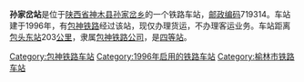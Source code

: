 {{noteTA
|1=zh-cn:始发车次; zh-hk:列車班次;
|2=zh-cn:车次; zh-hk:班次;
}}
{{Infobox China railway station 
|车站名称 = 孙家岔站
|车站名称拼音 = 
|车站地址 = [[陕西省|陕西省]][[神木县|神木县]]
|归属 = [[包神铁路公司|包神铁路公司]]
|车站等级 = [[四等站_(中铁)|四等站]]
|线路 = [[包神铁路|包神铁路]]
}}
'''孙家岔站'''是位于[[陕西省|陕西省]][[神木县|神木县]][[孙家岔乡|孙家岔乡]]的一个铁路车站，[[邮政编码|邮政编码]]719314。车站建于1996年，有[[包神铁路|包神铁路]]经过该站，现仅办理货运，不办理客运业务。车站距离[[包头东站|包头东站]]203[[公里|公里]]，隶属[[包神铁路公司|包神铁路公司]]，是[[四等站_(中铁)|四等站]]。

{{start rail box}}
{{s-inop|[[大柳塔站|大柳塔站]]}}
{{s-line|[[包神铁路|包神铁路]]}}
{{s-inop|[[店塔站|店塔站]]}}
{{end box}}
{{包神铁路}}
{{铁路车站小作品}}
{{陕西小作品}}

[[Category:包神铁路车站|Category:包神铁路车站]]
[[Category:1996年启用的铁路车站|Category:1996年启用的铁路车站]]
[[Category:榆林市铁路车站|Category:榆林市铁路车站]]